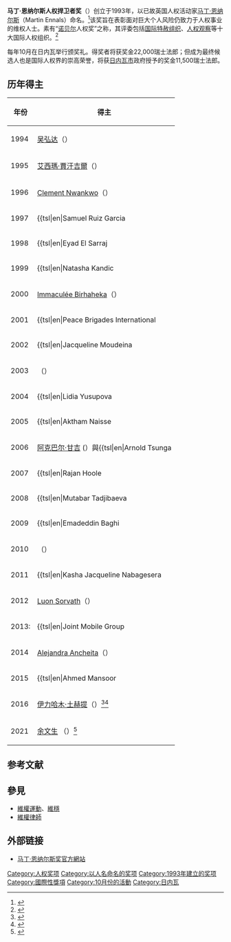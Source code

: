 '''马丁·恩纳尔斯人权捍卫者奖'''（{{lang_en|Martin Ennals Award for Human Rights Defenders}}）创立于1993年，以已故英国人权活动家[[马丁·恩纳尔斯|马丁·恩纳尔斯]]（Martin Ennals）命名。<ref>{{cite news|title=已故维权人士曹顺利获提名角逐国际人权奖|url=http://www.rfa.org/cantonese/news/award-04242014090343.html|agency=自由亚洲电台粤语部|author=姬励思|date=2014-04-24|accessdate=2016-10-13|archive-date=2016-10-13|archive-url=https://web.archive.org/web/20161013145445/http://www.rfa.org/cantonese/news/award-04242014090343.html|dead-url=no}}</ref>该奖旨在表彰面对巨大个人风险仍致力于人权事业的维权人士。素有“[[诺贝尔|诺贝尔]]人权奖”之称，其评委包括[[国际特赦组织|国际特赦组织]]、[[人权观察|人权观察]]等十大国际人权组织。<ref>{{cite news|author=方冰|agency=美国之音|title=曹顺利获有“诺贝尔人权奖”之称的人权捍卫者奖最终提名]|url=http://www.voachinese.com/content/cao-shunli-martin-ennals-award-20140423/1899826.html|5=|6=|date=2014-04-24|accessdate=2016-10-13|archive-date=2016-03-05|archive-url=https://web.archive.org/web/20160305005032/http://www.voachinese.com/content/cao-shunli-martin-ennals-award-20140423/1899826.html|dead-url=no}}</ref>
 
每年10月在日内瓦举行颁奖礼。得奖者将获奖金22,000瑞士法郎；但成为最终候选人也是国际人权界的崇高荣誉，将获[[日内瓦市|日内瓦市]]政府授予的奖金11,500瑞士法郎。

== 历年得主 ==
{| class="wikitable"
|-
! 年份
! 得主
|-
| 1994 || [[吴弘达|吴弘达]]（{{flag|PRC}}）
|-
| 1995 || [[艾西瑪·賈汗吉爾|艾西瑪·賈汗吉爾]]（{{flag|Pakistan}}）
|-
| 1996 || [[Clement_Nwankwo|Clement Nwankwo]]（{{flag|Nigeria}}）
|-
| 1997 || {{tsl|en|Samuel Ruiz Garcia||Samuel Ruiz Garcia}}（{{flag|Mexico}}）
|-
| 1998 || {{tsl|en|Eyad El Sarraj||Eyad El Sarraj}}（{{flag|Palestine}}）
|-
| 1999 || {{tsl|en|Natasha Kandic||Natasha Kandic}}（{{FR-YUG}}）
|-
| 2000 || [[Immaculée_Birhaheka|Immaculée Birhaheka]]（{{flag|DR Congo}}）
|-
| 2001 || {{tsl|en|Peace Brigades International||Peace Brigades International}}（{{flag|Colombia}}）
|-
| 2002 || {{tsl|en|Jacqueline Moudeina||Jacqueline Moudeina}}（{{flag|Chad}}）
|-
| 2003 || {{ill|es|Alirio Uribe Muñoz}}（{{flag|Colombia}}）
|-
| 2004 || {{tsl|en|Lidia Yusupova||Lidia Yusupova}}（{{flag|Russia}}）
|-
| 2005 || {{tsl|en|Aktham Naisse||Aktham Naisse}}（{{flag|Syria}}）
|-
| 2006 || [[阿克巴尔·甘吉|阿克巴尔·甘吉]] ({{flag|Iran}}）與{{tsl|en|Arnold Tsunga||Arnold Tsunga}}（{{flag|Zimbabwe}}）
|-
| 2007 || {{tsl|en|Rajan Hoole||Rajan Hoole}}、{{tsl|en|Kopalasingham Sritharan||Kopalasingham Sritharan}}（都是{{flag|Sri Lanka}}）與{{tsl|en|Pierre Claver Mbonimpa||Pierre Claver Mbonimpa}}（{{flag|Burundi}}）
|-
| 2008 || {{tsl|en|Mutabar Tadjibaeva||Mutabar Tadjibaeva}}（{{flag|Uzbekistan}}）
|-
| 2009 || {{tsl|en|Emadeddin Baghi||Emadeddin Baghi}}（{{flag|Iran}}）
|-
| 2010 || {{ill|de|Muhannad Al-Hassani}}（{{flag|Syria}}）
|-
| 2011 || {{tsl|en|Kasha Jacqueline Nabagesera||Kasha Jacqueline Nabagesera}}（{{flag|Uganda}}）
|-
| 2012 || [[Luon_Sorvath|Luon Sorvath]]（{{flag|Cambodia}}）
|-
| 2013: || {{tsl|en|Joint Mobile Group||Joint Mobile Group}}（{{flag|Russia}}）
|-
| 2014 || [[Alejandra_Ancheita|Alejandra Ancheita]]（{{flag|Mexico}}）
|-
| 2015 || {{tsl|en|Ahmed Mansoor||Ahmed Mansoor}}（{{flag|UAE}}）
|-
| 2016 || [[伊力哈木·土赫提|伊力哈木·土赫提]]（{{flag|PRC}}）<ref>{{cite news|title=中国维族学者伊力哈木获人权奖|url=http://www.bbc.com/zhongwen/simp/china/2016/10/161011_human_rights_iiham_tohti|agency=BBC|date=2016-10-11|accessdate=2016-10-11|archive-date=2016-10-12|archive-url=https://web.archive.org/web/20161012074555/http://www.bbc.com/zhongwen/simp/china/2016/10/161011_human_rights_iiham_tohti|dead-url=no}}</ref><ref>{{cite news|title=伊力哈木获颁西方人权奖 称其对民族和解有独到贡献|url=http://news.china.com/domestic/945/20161012/23749153.html|author=单仁平|agency=中华网|date=2016-10-12|accessdate=2016-10-13|archive-date=2016-10-13|archive-url=https://web.archive.org/web/20161013130205/http://news.china.com/domestic/945/20161012/23749153.html|dead-url=no}}</ref>
|-
| 2021 ||[[余文生|余文生]] （{{flag|PRC}}）<ref>{{cite news |title=中國維權律師余文生獄中獲頒人權獎 妻子許艷出席線上儀式 |url=https://www.rfi.fr/cn/%E4%B8%AD%E5%9C%8B/20210212-%E4%B8%AD%E5%9C%8B%E7%B6%AD%E6%AC%8A%E5%BE%8B%E5%B8%AB%E4%BD%99%E6%96%87%E7%94%9F%E7%8D%84%E4%B8%AD%E7%8D%B2%E9%A0%92%E4%BA%BA%E6%AC%8A%E7%8D%8E-%E5%A6%BB%E5%AD%90%E8%A8%B1%E8%89%B7%E5%87%BA%E5%B8%AD%E7%B7%9A%E4%B8%8A%E5%84%80%E5%BC%8F |work=RFI法國國際廣播電台 |date=2021-02-12}}</ref>

|}

==参考文献==
{{reflist}}

==參見==
*[[維權運動|維權運動]]、[[維穩|維穩]]
*[[維權律師|維權律師]]
==外部链接==
* [http://www.martinennalsaward.org/ 马丁·恩纳尔斯奖官方網站] {{Wayback|url=http://www.martinennalsaward.org/ |date=20110928120032 }}

{{VOA}}
[[Category:人权奖项|Category:人权奖项]]
[[Category:以人名命名的奖项|Category:以人名命名的奖项]]
[[Category:1993年建立的奖项|Category:1993年建立的奖项]]
[[Category:國際性獎項|Category:國際性獎項]]
[[Category:10月份的活動|Category:10月份的活動]]
[[Category:日内瓦|Category:日内瓦]]